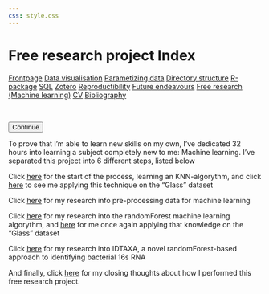 ```yaml
---
css: style.css
---
```



# Free research project Index

<body id="start">
<div class="topnav">
  <a href='index.html#Frontpage'>Frontpage</a>
  <a href='data-visualisation.html#data-visualisation'>Data visualisation</a>
  <a href='parametized-data-germany.html#parametized-data'>Parametizing data</a>
  <a href='directory-structure.html#directory-structure'>Directory structure</a>
  <a href='creating-a-r-package.html#creating-a-r-package'>R-package</a>
  <a href='sql.html#SQL'>SQL</a>
  <a href='bibliography-using-zotero.html#Bibliography using Zotero'>Zotero</a>
  <a href='open-reproductibility-analysis.html#open-reproductibility-analysis'>Reproductibility</a>
  <a href='future-endeavours.html#future-endeavours'>Future endeavours</a>
  <a href='free-research-project-index.html#free-research-project'> Free research (Machine learning)</a>
  <a href='cv.html#cv'>CV</a>
  <a href='bibliography.html#bibliography'>Bibliography</a>
</div>

&nbsp;

<div>
  <button class='button button2' onclick="window.location.href='free-research-project-index.html#free-research-project'" type="button">Continue</button>
</div>

To prove that I'm able to learn new skills on my own, I've dedicated 32 hours into learning a subject completely new to me: Machine learning. I've separated this project into 6 different steps, listed below

Click <a href='knn-machine-learning.html#knn-machine-learning'>here</a> for the start of the process, learning an KNN-algorythm, and click <a href='knn-in-glass.html#knn-in-glass'>here</a> to see me applying this technique on the "Glass" dataset

Click <a href='pre-processing-karet.html#pre-processing-karet'>here</a> for my research info pre-processing data for machine learning

Click <a href='random-forest.html#random-forest'>here</a> for my research into the randomForest machine learning algorythm, and <a href='random-forest-in-glass.html#random-forest-in-glass'>here</a> for me once again applying that knowledge on the "Glass" dataset

Click <a href='idtaxa.html#idtaxa'>here</a> for my research into IDTAXA, a novel randomForest-based approach to identifying bacterial 16s RNA

And finally, click <a href='closing-words.html#closing-words'>here</a> for my closing thoughts about how I performed this free research project. 

</body>